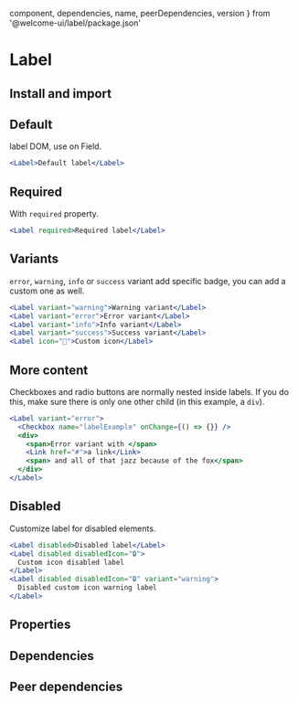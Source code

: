 
  component,
  dependencies,
  name,
  peerDependencies,
  version
} from '@welcome-ui/label/package.json'

# Label

<tagversion version={version} name={name} />

## Install and import

<usage component={component} name={name} peerDependencies={peerDependencies} />

## Default

label DOM, use on Field.

```jsx
<Label>Default label</Label>
```

## Required

With `required` property.

```jsx
<Label required>Required label</Label>
```

## Variants

`error`, `warning`, `info` or `success` variant add specific badge, you can add a custom one as well.

```jsx
<Label variant="warning">Warning variant</Label>
<Label variant="error">Error variant</Label>
<Label variant="info">Info variant</Label>
<Label variant="success">Success variant</Label>
<Label icon="🐶">Custom icon</Label>
```

## More content

Checkboxes and radio buttons are normally nested inside labels. If you do this, make sure there is only one other child (in this example, a `div`).

```jsx
<Label variant="error">
  <Checkbox name="labelExample" onChange={() => {}} />
  <div>
    <span>Error variant with </span>
    <Link href="#">a link</Link>
    <span> and all of that jazz because of the fox</span>
  </div>
</Label>
```

## Disabled

Customize label for disabled elements.

```jsx
<Label disabled>Disabled label</Label>
<Label disabled disabledIcon="🔒">
  Custom icon disabled label
</Label>
<Label disabled disabledIcon="🔒" variant="warning">
  Disabled custom icon warning label
</Label>
```

## Properties

<props propTypes={props.propTypes.Label} />

## Dependencies

<dependencies dependencies={dependencies} />

## Peer dependencies

<dependencies dependencies={peerDependencies} />

